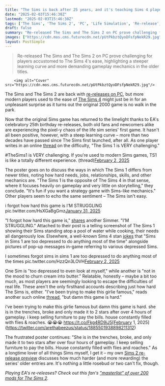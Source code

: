 ```yaml
---
title: "The Sims is back after 25 years, and it's teaching Sims 4 players a lesson in retro life sim difficulty: 'Damn this game is hard'"
date: "2025-02-03T15:46:38Z"
lastmod: "2025-02-03T15:46:38Z"
tags: ['The Sims', 'The Sims 2', 'PC', 'Life Simulation', 'Re-release', 'Strategy Game']
draft: false
summary: "Re-released The Sims and The Sims 2 on PC prove challenging for players accustomed to The Sims 4's ease, highlighting a steeper learning curve and more demanding gameplay mechanics in the older titles."
images: ["https://cdn.mos.cms.futurecdn.net/pUtPkbztQyoDFsfpNekR29.jpg"]
layout: PostSimple
---
```

> Re-released The Sims and The Sims 2 on PC prove challenging for players accustomed to The Sims 4's ease, highlighting a steeper learning curve and more demanding gameplay mechanics in the older titles.


        <img alt="Cover" src="https://cdn.mos.cms.futurecdn.net/pUtPkbztQyoDFsfpNekR29.jpg"/>
        
The Sims and The Sims 2 are back with [<u>re-releases on PC</u>](https://www.gamesradar.com/games/the-sims/the-sims-and-the-sims-2-are-finally-back-on-pc-with-all-dlc-included-but-even-at-usd40-these-arent-full-remasters/), but more modern players used to the ease of [<u>The Sims 4</u>](https://www.gamesradar.com/the-sims-4-guide/) might just be in for an unpleasant surprise as it turns out the original 2000 game is no walk in the park.

Now that the original Sims game has returned to the limelight thanks to EA's celebratory 25th birthday re-releases, both old fans and newcomers alike are experiencing the pixel-y chaos of the life sim series' first game. It hasn't all been positive, however, with a steep learning curve – more than two decades have passed since The Sims first launched, after all. As one player writes in an online [<u>thread</u>](https://x.com/ZerbuTabek/status/1886160003679064270) on the difficulty, "The Sims 1 is VERY challenging."

#TheSims1 is VERY challenging. If you're used to modern Sims games, TS1 is like a totally different experience. (thread)[February 2, 2025](https://twitter.com/ZerbuTabek/status/1886160003679064270)

The poster goes on to discuss the ways in which The Sims 1 differs from newer titles, noting how hard needs, jobs, relationships, skills, and other mechanics are. "The Sims 1 is the opposite of The Sims 4 in that sense, where it focuses heavily on gameplay and very little on storytelling," they conclude. "It's fun if you want a strategy game with Sims-like mechanics." Other players seem to echo the same sentiment – The Sims isn't easy.

i forgot how hard this game is I'M STRUGGLING pic.twitter.com/HsXGaBgGmz[January 31, 2025](https://twitter.com/arethabeezus/status/1885423158200574435)

"I forgot how hard this game is," [<u>shares</u>](https://x.com/arethabeezus/status/1885423158200574435) another Simmer. "I'M STRUGGLING." Attached to their post is a telling screenshot of The Sims 1 showing their Sims standing atop a pool of water while cooking, their needs all dangerously low. Elsewhere, a well-known Sims 4 stan [jokes](https://x.com/onlyabidoang/status/1886046134990426404) that "Sims in Sims 1 are too depressed to do anything most of the time" alongside pictures of pop-up messages in-game referring to various depressed Sims.

I sometimes forgot sims in sims 1 are too depressed to do anything most of the times pic.twitter.com/HzzQn3LOVH[February 2, 2025](https://twitter.com/onlyabidoang/status/1886046134990426404)

One Sim is "too depressed to even look at myself," while another is "not in the mood to churn cream into butter." Relatable, honestly – maybe a bit too much, as most players are seemingly looking to escape the difficulties of real life. These aren't the only firsthand accounts describing just how hard The Sims is, either. "I've been trying to make this girlie famous," reads another such online [<u>thread</u>](https://x.com/arethabeezus/status/1885501938898211312), "but damn this game is hard."

i’ve been trying to make this girlie famous but damn this game is hard. she is in the trenches, broke and only made it to 2 stars after over 4 hours of gameplay. i keep selling furniture to pay the bills. house constantly filled with flies & roaches. 😭😭😭 https://t.co/Fkg4RD9iJ5[February 1, 2025](https://twitter.com/arethabeezus/status/1885501938898211312)

The frustrated poster continues: "She is in the trenches, broke, and only made it to two stars after over four hours of gameplay. I keep selling furniture to pay the bills. House constantly filled with flies and roaches." As a longtime lover of all things Sims myself, I get it – my own [<u>Sims 2 re-release preview</u>](https://www.gamesradar.com/games/the-sims/after-11-years-the-sims-2-returns-with-a-re-release-on-the-ea-app-and-steam-and-its-still-as-wonderfully-janky-as-it-was-in-2004/) discusses how much harder (and more rewarding) the series' older entries are. It's nothing a little rosebud or two can't fix, though.

*Playing EA's re-releases? Check out this fan's *[<em>"masterlist" of over 200 mods for The Sims 2</em>](https://www.gamesradar.com/games/the-sims/after-11-years-of-no-support-from-ea-the-sims-2-mods-are-harder-to-find-than-ever-but-one-fan-has-a-masterlist-of-over-200-with-everything-from-bigfoot-romance-to-cas-overhauls/)*.*
        